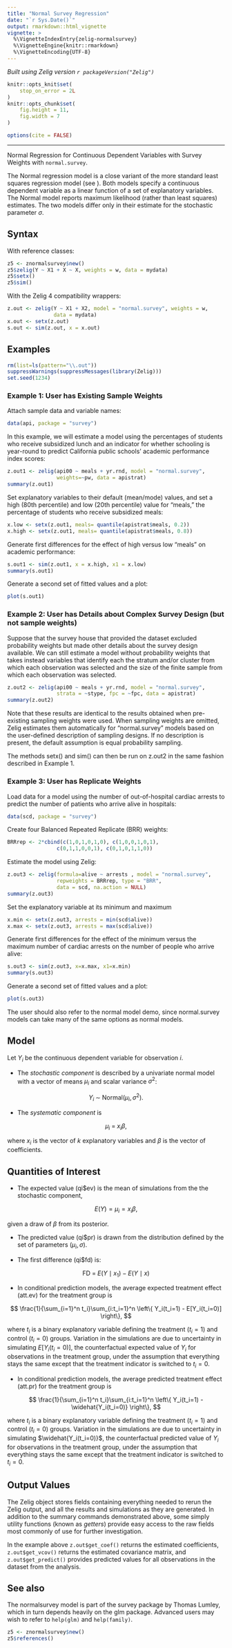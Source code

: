 ```yaml
---
title: "Normal Survey Regression"
date: "`r Sys.Date()`"
output: rmarkdown::html_vignette
vignette: >
  %\VignetteIndexEntry{zelig-normalsurvey}
  %\VignetteEngine{knitr::rmarkdown}
  %\VignetteEncoding{UTF-8}
---
```


*Built using Zelig version `r packageVersion("Zelig")`*

```r
knitr::opts_knit$set(
    stop_on_error = 2L
)
knitr::opts_chunk$set(
    fig.height = 11,
    fig.width = 7
)

options(cite = FALSE)
```
---

Normal Regression for Continuous Dependent Variables with Survey Weights with `normal.survey`.

The Normal regression model is a close variant of the more standard
least squares regression model (see ). Both models specify a continuous
dependent variable as a linear function of a set of explanatory
variables. The Normal model reports maximum likelihood (rather than
least squares) estimates. The two models differ only in their estimate
for the stochastic parameter $\sigma$.

Syntax
------

With reference classes:

```r
z5 <- znormalsurvey$new()
z5$zelig(Y ~ X1 + X ~ X, weights = w, data = mydata)
z5$setx()
z5$sim()
```

With the Zelig 4 compatibility wrappers:

```r
z.out <- zelig(Y ~ X1 + X2, model = "normal.survey", weights = w,
               data = mydata)
x.out <- setx(z.out)
s.out <- sim(z.out, x = x.out)
```

Examples
------

```r
rm(list=ls(pattern="\\.out"))
suppressWarnings(suppressMessages(library(Zelig)))
set.seed(1234)
```

### Example 1: User has Existing Sample Weights

Attach sample data and variable names:

```r
data(api, package = "survey")
```

In this example, we will estimate a model using
the percentages of students who receive subsidized
lunch and an indicator for whether schooling is
year-round to predict California public schools'
academic performance index scores:

```r
z.out1 <- zelig(api00 ~ meals + yr.rnd, model = "normal.survey",
                weights=~pw, data = apistrat)
summary(z.out1)
```

Set explanatory variables to their default (mean/mode) values, and set
a high (80th percentile) and low (20th percentile) value for "meals,"
the percentage of students who receive subsidized meals:

```r
x.low <- setx(z.out1, meals= quantile(apistrat$meals, 0.2))
x.high <- setx(z.out1, meals= quantile(apistrat$meals, 0.8))
```

Generate first differences for the effect of high versus low "meals"
on academic performance:

```r
s.out1 <- sim(z.out1, x = x.high, x1 = x.low)
summary(s.out1)
```

Generate a second set of fitted values and a plot:

```r
plot(s.out1)
```

### Example 2: User has Details about Complex Survey Design (but not sample weights)

Suppose that the survey house that provided
the dataset excluded probability weights
but made other details about the survey
design available.  We can still estimate
a model without probability weights that takes
instead variables that identify each the stratum
and/or cluster from which each observation was
selected and the size of the finite sample from
which each observation was selected.

```r
z.out2 <- zelig(api00 ~ meals + yr.rnd, model = "normal.survey",
                strata = ~stype, fpc = ~fpc, data = apistrat)
summary(z.out2)
```

Note that these results are identical to the results obtained
when pre-existing sampling weights were used.  When sampling
weights are omitted, Zelig estimates them automatically for
"normal.survey" models based on the user-defined description
of sampling designs.  If no description is present, the default
assumption is equal probability sampling.

The methods setx() and sim() can then be run on z.out2 in the same fashion
described in Example 1.

### Example 3: User has Replicate Weights #####

Load data for a model using the number of out-of-hospital
cardiac arrests to predict the number of patients who arrive
alive in hospitals:

```r
data(scd, package = "survey")
```

Create four Balanced Repeated Replicate (BRR) weights:

```r
BRRrep <- 2*cbind(c(1,0,1,0,1,0), c(1,0,0,1,0,1),
                c(0,1,1,0,0,1), c(0,1,0,1,1,0))
```

Estimate the model using Zelig:

```r
z.out3 <- zelig(formula=alive ~ arrests , model = "normal.survey",
                repweights = BRRrep, type = "BRR",
                data = scd, na.action = NULL)
summary(z.out3)
```

Set the explanatory variable at its minimum and maximum

```r
x.min <- setx(z.out3, arrests = min(scd$alive))
x.max <- setx(z.out3, arrests = max(scd$alive))
```

Generate first differences for the effect of the minimum
versus the maximum number of cardiac arrests on the number
of people who arrive alive:

```r
s.out3 <- sim(z.out3, x=x.max, x1=x.min)
summary(s.out3)
```

Generate a second set of fitted values and a plot:

```r
plot(s.out3)
```

The user should also refer to the normal model demo, since
normal.survey models can take many of the same options as
normal models.

Model
------

Let $Y_i$ be the continuous dependent variable for observation
$i$.

-  The *stochastic component* is described by a univariate normal model
   with a vector of means $\mu_i$ and scalar variance
   $\sigma^2$:


$$
    Y_i \; \sim \; \textrm{Normal}(\mu_i, \sigma^2).
$$

-  The *systematic component* is


$$
    \mu_i \;= \; x_i \beta,
$$

   where $x_i$ is the vector of $k$ explanatory variables
   and $\beta$ is the vector of coefficients.

Quantities of Interest
------

-  The expected value (qi$ev) is the mean of simulations from the the
   stochastic component,


$$
    E(Y) = \mu_i = x_i \beta,
$$

   given a draw of $\beta$ from its posterior.

-  The predicted value (qi$pr) is drawn from the distribution defined by
   the set of parameters $(\mu_i, \sigma)$.

-  The first difference (qi$fd) is:


$$
    \textrm{FD}\; = \;E(Y \mid x_1) -  E(Y \mid x)
$$

-  In conditional prediction models, the average expected treatment
   effect (att.ev) for the treatment group is


$$
    \frac{1}{\sum_{i=1}^n t_i}\sum_{i:t_i=1}^n \left\{ Y_i(t_i=1) -
        E[Y_i(t_i=0)] \right\},
$$

   where $t_i$ is a binary explanatory variable defining the
   treatment ($t_i=1$) and control ($t_i=0$) groups.
   Variation in the simulations are due to uncertainty in simulating
   $E[Y_i(t_i=0)]$, the counterfactual expected value of
   $Y_i$ for observations in the treatment group, under the
   assumption that everything stays the same except that the treatment
   indicator is switched to $t_i=0$.

-  In conditional prediction models, the average predicted treatment
   effect (att.pr) for the treatment group is


$$
    \frac{1}{\sum_{i=1}^n t_i}\sum_{i:t_i=1}^n \left\{ Y_i(t_i=1) -
        \widehat{Y_i(t_i=0)} \right\},
$$

   where $t_i$ is a binary explanatory variable defining the
   treatment ($t_i=1$) and control ($t_i=0$) groups.
   Variation in the simulations are due to uncertainty in simulating
   $\widehat{Y_i(t_i=0)}$, the counterfactual predicted value of
   $Y_i$ for observations in the treatment group, under the
   assumption that everything stays the same except that the treatment
   indicator is switched to $t_i=0$.

Output Values
------

The Zelig object stores fields containing everything needed to
rerun the Zelig output, and all the results and simulations as they are generated.
In addition to the summary commands demonstrated above, some simply utility
functions (known as *getters*) provide easy access to the raw fields most
commonly of use for further investigation.

In the example above `z.out$get_coef()` returns the estimated coefficients, `z.out$get_vcov()` returns the estimated covariance matrix, and `z.out$get_predict()` provides predicted values for all observations in the dataset from the analysis.

See also
------

The normalsurvey model is part of the survey package by Thomas Lumley, which in turn depends heavily on the glm package. Advanced users may
wish to refer to `help(glm)` and `help(family)`.

```r
z5 <- znormalsurvey$new()
z5$references()
```
